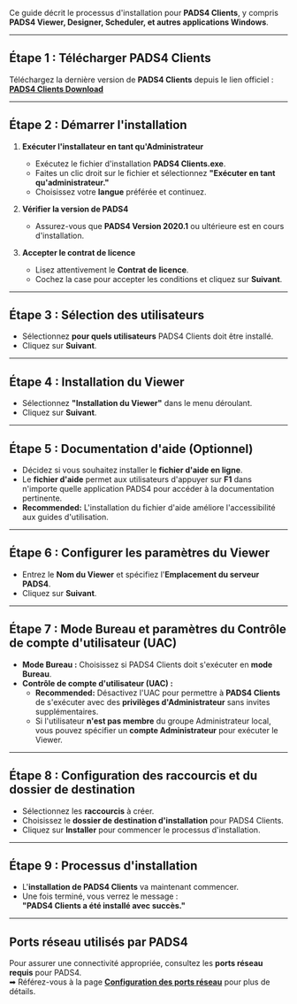 Ce guide décrit le processus d'installation pour **PADS4 Clients**, y compris **PADS4 Viewer, Designer, Scheduler, et autres applications Windows**.

***

## **Étape 1 : Télécharger PADS4 Clients**

Téléchargez la dernière version de **PADS4 Clients** depuis le lien officiel :\
**[PADS4 Clients Download](http://go.pads4.com/?fwlink=1011)**

***

## **Étape 2 : Démarrer l'installation**

1. **Exécuter l'installateur en tant qu'Administrateur**
   * Exécutez le fichier d'installation **PADS4 Clients.exe**.
   * Faites un clic droit sur le fichier et sélectionnez **"Exécuter en tant qu'administrateur."**
   * Choisissez votre **langue** préférée et continuez.

2. **Vérifier la version de PADS4**
   * Assurez-vous que **PADS4 Version 2020.1** ou ultérieure est en cours d'installation.

3. **Accepter le contrat de licence**
   * Lisez attentivement le **Contrat de licence**.
   * Cochez la case pour accepter les conditions et cliquez sur **Suivant**.

***

## **Étape 3 : Sélection des utilisateurs**

* Sélectionnez **pour quels utilisateurs** PADS4 Clients doit être installé.
* Cliquez sur **Suivant**.

***

## **Étape 4 : Installation du Viewer**

* Sélectionnez **"Installation du Viewer"** dans le menu déroulant.
* Cliquez sur **Suivant**.

***

## **Étape 5 : Documentation d'aide (Optionnel)**

* Décidez si vous souhaitez installer le **fichier d'aide en ligne**.
* Le **fichier d'aide** permet aux utilisateurs d'appuyer sur **F1** dans n'importe quelle application PADS4 pour accéder à la documentation pertinente.
* **Recommended:** L'installation du fichier d'aide améliore l'accessibilité aux guides d'utilisation.

***

## **Étape 6 : Configurer les paramètres du Viewer**

* Entrez le **Nom du Viewer** et spécifiez l'**Emplacement du serveur PADS4**.
* Cliquez sur **Suivant**.

***

## **Étape 7 : Mode Bureau et paramètres du Contrôle de compte d'utilisateur (UAC)**

* **Mode Bureau :** Choisissez si PADS4 Clients doit s'exécuter en **mode Bureau**.
* **Contrôle de compte d'utilisateur (UAC) :**
  * **Recommended:** Désactivez l'UAC pour permettre à **PADS4 Clients** de s'exécuter avec des **privilèges d'Administrateur** sans invites supplémentaires.
  * Si l'utilisateur **n'est pas membre** du groupe Administrateur local, vous pouvez spécifier un **compte Administrateur** pour exécuter le Viewer.

***

## **Étape 8 : Configuration des raccourcis et du dossier de destination**

* Sélectionnez les **raccourcis** à créer.
* Choisissez le **dossier de destination d'installation** pour PADS4 Clients.
* Cliquez sur **Installer** pour commencer le processus d'installation.

***

## **Étape 9 : Processus d'installation**

* L'**installation de PADS4 Clients** va maintenant commencer.
* Une fois terminé, vous verrez le message :\
  **"PADS4 Clients a été installé avec succès."**

***

## **Ports réseau utilisés par PADS4**

Pour assurer une connectivité appropriée, consultez les **ports réseau requis** pour PADS4.\
➡ Référez-vous à la page **[Configuration des ports réseau](#)** pour plus de détails.
